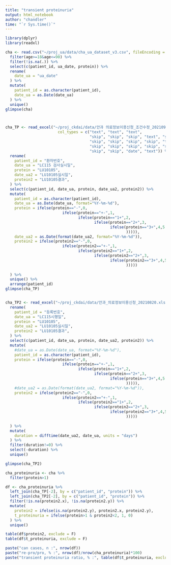 ```yaml
---
title: "transient proteinuria"
output: html_notebook
author: "chandler"
time: "`r Sys.time()`"
---
```



```r
library(dplyr)
library(readxl)

cha <- read.csv("~/proj_ua/data/cha_ua_dataset_v3.csv", fileEncoding = "utf-8") %>%
  filter(age>=18&age<=90) %>%
  filter(!is.na(.)) %>%
  select(c(patient_id, ua_date, protein)) %>%
  rename(
    date_ua = "ua_date"
  ) %>%
  mutate(
    patient_id = as.character(patient_id),
    date_ua = as.Date(date_ua)
  ) %>%
  unique()
glimpse(cha)



cha_TP <- read_excel("~/proj_ckdai/data/안과 의료정보이용신청_조건수정_20210903.xlsx",
                       col_types = c("text", "text", "text", 
                                     "skip", "skip", "skip", "text", "skip", 
                                     "skip", "skip", "skip", "skip", "text", 
                                     "skip", "skip", "skip", "skip", "skip", 
                                     "skip", "skip", "date", "text")) %>%
  rename(
    patient_id = "환자번호",
    date_ua = "LC115 검사실시일",
    protein = "LU10105",
    date_ua2 = "LU10105실시일",
    protein2 = "LU10105결과",
  ) %>%
  select(c(patient_id, date_ua, protein, date_ua2, protein2)) %>%
  mutate(
    patient_id = as.character(patient_id),
    date_ua = as.Date(date_ua, format="%Y-%m-%d"),
    protein = ifelse(protein=="-",0,
                         ifelse(protein=="+-",1,
                                ifelse(protein=="1+",2,
                                       ifelse(protein=="2+",3,
                                              ifelse(protein=="3+",4,5
                                                     ))))),
    date_ua2 = as.Date(format(date_ua2, format="%Y-%m-%d")),
    protein2 = ifelse(protein2=="-",0,
                         ifelse(protein2=="+-",1,
                                ifelse(protein2=="1+",2,
                                       ifelse(protein2=="2+",3,
                                              ifelse(protein2=="3+",4,5
                                                     )))))
    
  ) %>%
  unique() %>%
  arrange(patient_id)
glimpse(cha_TP)


cha_TP2 <- read_excel("~/proj_ckdai/data/안과_의료정보이용신청_20210820.xlsx", sheet = 2) %>%
  rename(
    patient_id = "등록번호",
    date_ua = "LC115시행일",
    protein = "LU10105",
    date_ua2 = "LU10105실시일",
    protein2 = "LU10105결과",
  ) %>%
  select(c(patient_id, date_ua, protein, date_ua2, protein2)) %>%
  mutate(
    #date_ua = as.Date(date_ua, format="%Y-%m-%d"),
    patient_id = as.character(patient_id),
    protein = ifelse(protein=="-",0,
                         ifelse(protein=="+-",1,
                                ifelse(protein=="1+",2,
                                       ifelse(protein=="2+",3,
                                              ifelse(protein=="3+",4,5
                                                     ))))),
    #date_ua2 = as.Date(format(date_ua2, format="%Y-%m-%d")),
    protein2 = ifelse(protein2=="-",0,
                         ifelse(protein2=="+-",1,
                                ifelse(protein2=="1+",2,
                                       ifelse(protein2=="2+",3,
                                              ifelse(protein2=="3+",4,5
                                                     )))))
    
  ) %>%
  mutate(
    duration = difftime(date_ua2, date_ua, units = "days")
  ) %>%
  filter(duration!=0) %>%
  select(-duration) %>%
  unique()

glimpse(cha_TP2)
```

```r
cha_proteinuria <- cha %>%
  filter(protein>1)

df <- cha_proteinuria %>%
  left_join(cha_TP[-2], by = c("patient_id", "protein")) %>%
  left_join(cha_TP2[-2], by = c("patient_id", "protein")) %>%
  filter(!is.na(protein2.x), !is.na(protein2.y)) %>%
  mutate(
    protein2 = ifelse(is.na(protein2.y), protein2.x, protein2.y),
    t_proteinuria = ifelse(protein>1 & protein2<2, 1, 0)
  ) %>%
  unique()

table(df$protein2, exclude = F)
table(df$t_proteinuria, exclude = F)

paste("can cases, n :", nrow(df))
paste("re-pro/pro, % :", nrow(df)/nrow(cha_proteinuria)*100)
paste("transient proteinuria ratio, % :", table(df$t_proteinuria, exclude = F)[[2]]/nrow(df)*100)
```
